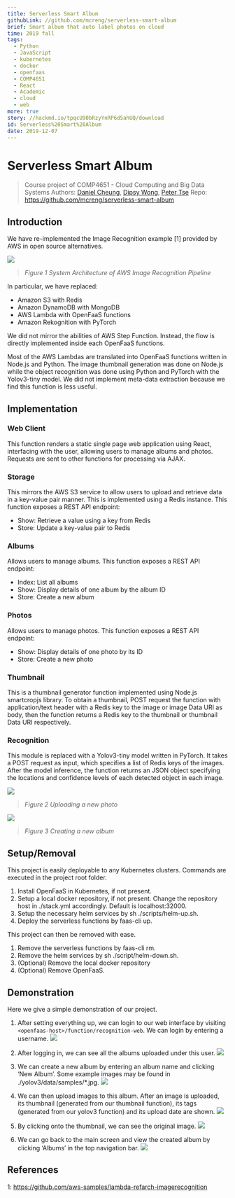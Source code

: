 ```yaml
---
title: Serverless Smart Album
githubLink: //github.com/mcreng/serverless-smart-album
brief: Smart album that auto label photos on cloud
time: 2019 fall
tags:
  - Python
  - JavaScript
  - kubernetes
  - docker
  - openfaas
  - COMP4651
  - React
  - Academic
  - cloud
  - web
more: true
story: //hackmd.io/tpqcU90bRzyYnRP6d5ahUQ/download
id: Serverless%20Smart%20Album
date: 2019-12-07
---
```




# Serverless Smart Album


> Course project of COMP4651 - Cloud Computing and Big Data Systems
> Authors: [Daniel Cheung](//github.com/danvim), [Dipsy Wong](//github.com/dipsywong98), [Peter Tse](//github.com/mcreng)
> Repo: https://github.com/mcreng/serverless-smart-album
> 

## Introduction 

We have re-implemented the Image Recognition example [1] provided by AWS in open source alternatives. 

![](https://i.imgur.com/4hvAbV3.png)
> _Figure 1 System Architecture of AWS Image Recognition Pipeline_

In particular, we have replaced: 

- Amazon S3 with Redis 
- Amazon DynamoDB with MongoDB 
- AWS Lambda with OpenFaaS functions 
- Amazon Rekognition with PyTorch 

We did not mirror the abilities of AWS Step Function. Instead, the flow is directly implemented inside each OpenFaaS functions. 

Most of the AWS Lambdas are translated into OpenFaaS functions written in Node.js and Python. The image thumbnail generation was done on Node.js while the object recognition was done using Python and PyTorch with the Yolov3-tiny model. We did not implement meta-data extraction because we find this function is less useful. 

## Implementation 

### Web Client 

This function renders a static single page web application using React, interfacing with the user, allowing users to manage albums and photos. Requests are sent to other functions for processing via AJAX. 

### Storage 

This mirrors the AWS S3 service to allow users to upload and retrieve data in a key-value pair manner. This is implemented using a Redis instance. This function exposes a REST API endpoint: 

- Show: Retrieve a value using a key from Redis 
- Store: Update a key-value pair to Redis 

### Albums 

Allows users to manage albums. This function exposes a REST API endpoint: 

- Index: List all albums 
- Show: Display details of one album by the album ID 
- Store: Create a new album 

### Photos 

Allows users to manage photos. This function exposes a REST API endpoint: 

- Show: Display details of one photo by its ID 
- Store: Create a new photo 

### Thumbnail 

This is a thumbnail generator function implemented using Node.js smartcropjs library. To obtain a thumbnail, POST request the function with application/text header with a Redis key to the image or image Data URI as body, then the function returns a Redis key to the thumbnail or thumbnail Data URI respectively. 

### Recognition 

This module is replaced with a Yolov3-tiny model written in PyTorch. It takes a POST request as input, which specifies a list of Redis keys of the images. After the model inference, the function returns an JSON object specifying the locations and confidence levels of each detected object in each image. 

 
![](https://i.imgur.com/nafn0RO.png)
> _Figure 2 Uploading a new photo_

![](https://i.imgur.com/ht1b24l.png)
> _Figure 3 Creating a new album_

## Setup/Removal

This project is easily deployable to any Kubernetes clusters. Commands are executed in the project root folder. 

1. Install OpenFaaS in Kubernetes, if not present. 
2. Setup a local docker repository, if not present. Change the repository host in ./stack.yml accordingly. Default is localhost:32000. 
3. Setup the necessary helm services by sh ./scripts/helm-up.sh. 
4. Deploy the serverless functions by faas-cli up. 

This project can then be removed with ease. 

1. Remove the serverless functions by faas-cli rm. 
2. Remove the helm services by sh ./script/helm-down.sh. 
3. (Optional) Remove the local docker repository 
4. (Optional) Remove OpenFaaS. 

## Demonstration 

Here we give a simple demonstration of our project. 

1. After setting everything up, we can login to our web interface by visiting `<openfaas-host>/function/recognition-web`. We can login by entering a username. 
 ![](https://i.imgur.com/a3uG8f6.png)


2. After logging in, we can see all the albums uploaded under this user. 
 ![](https://i.imgur.com/Fihz9Kz.png)


3. We can create a new album by entering an album name and clicking ‘New Album’. Some example images may be found in ./yolov3/data/samples/*.jpg. 
 ![](https://i.imgur.com/sw9Mfle.png)


4. We can then upload images to this album. After an image is uploaded, its thumbnail (generated from our thumbnail function), its tags (generated from our yolov3 function) and its upload date are shown. 
![](https://i.imgur.com/rynZ6Np.png)

 

5. By clicking onto the thumbnail, we can see the original image. 
 ![](https://i.imgur.com/kpyjA4A.png)


6. We can go back to the main screen and view the created album by clicking ‘Albums’ in the top navigation bar. 
![](https://i.imgur.com/isfNZHp.png)

## References 

1: https://github.com/aws-samples/lambda-refarch-imagerecognition 
    